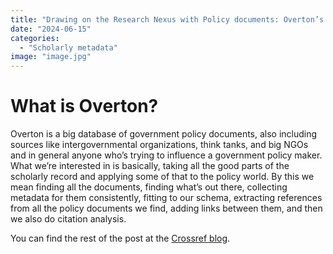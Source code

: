 ```yaml
---
title: "Drawing on the Research Nexus with Policy documents: Overton’s use of Crossref API"
date: "2024-06-15"
categories:
  - "Scholarly metadata"
image: "image.jpg"
---
```


# What is Overton?

Overton is a big database of government policy documents, also including sources like intergovernmental organizations, think tanks, and big NGOs and in general anyone who’s trying to influence a government policy maker. What we’re interested in is basically, taking all the good parts of the scholarly record and applying some of that to the policy world. By this we mean finding all the documents, finding what’s out there, collecting metadata for them consistently, fitting to our schema, extracting references from all the policy documents we find, adding links between them, and then we also do citation analysis.

You can find the rest of the post at the [Crossref blog](https://www.crossref.org/blog/drawing-on-the-research-nexus-with-policy-documents-overtons-use-of-crossref-api/).
